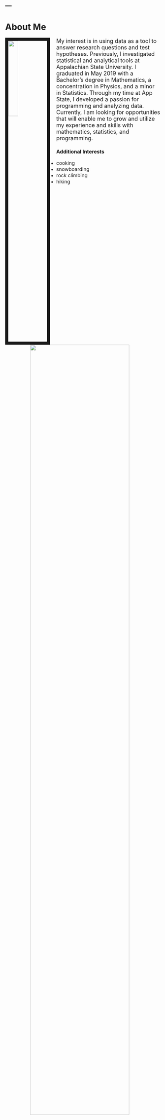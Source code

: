 ---
---
# About Me

<link rel="stylesheet" href="styles.css" type="text/css">

<img src="audreypicture.jpg" style="width:25%; border:10px solid; margin-right: 20px" align="left">

<font size = "4"> My interest is in using data as a tool to answer research questions and test hypotheses. Previously, I investigated statistical and analytical tools at Appalachian State University. I graduated in May 2019 with a Bachelor's degree in Mathematics, a concentration in Physics, and a minor in Statistics. Through my time at App State, I developed a passion for programming and analyzing data. Currently, I am looking for opportunities that will enable me to grow and utilize my experience and skills with mathematics, statistics, and programming. </font>

### Additional Interests
 
* <font size = "3"> cooking </font>
* <font size = "3"> snowboarding </font>
* <font size = "3"> rock climbing </font>
* <font size = "3"> hiking  </font>

<img src="friends.jpg" style="width:80%; margin-right: 20px" align="right">



